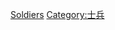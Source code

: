 {{category diffuse}}

{{CategoryTOC|numerals=no}}
[[Category:虛構軍人|Soldiers]]
[[Category:士兵|Category:士兵]]